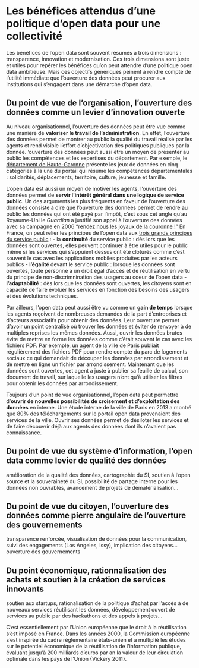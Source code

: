 # Les bénéfices attendus d’une politique d’open data pour une collectivité
Les bénéfices de l'open data sont souvent résumés à trois dimensions : transparence, innovation et modernisation. Ces trois dimensions sont juste et utiles pour repérer les bénéfices qu'on peut attendre d'une politique open data ambitieuse. Mais ces objectifs génériques peinent à rendre compte de l'utilité immédiate que l'ouverture des données peut procurer aux institutions qui s'engagent dans une démarche d'open data. 

## Du point de vue de l'organisation, l'ouverture des données comme un levier d'innovation ouverte
Au niveau organisationnel, l'ouverture des données peut être vue comme une manière de **valoriser le travail de l'administration**. En effet, l'ouverture des données permet de montrer au public la qualité du travail réalisé par les agents et rend visible l'effort d'objectivation des politiques publiques par la donnée. 'ouverture des données peut aussi être un moyen de présenter au public les compétences et les expertises du département. Par exemple, le [département de Haute-Garonne](https://data.haute-garonne.fr/pages/accueil/) présente les jeux de données en cinq catégories à la une du portail qui résume les compétences départementales :  solidarités, déplacements, territoire, culture, jeunesse et famille. 

L'open data est aussi un moyen de motiver les agents, l'ouverture des données permet de **servir l'intérêt général dans une logique de service public**. Un des arguments les plus fréquents en faveur de l'ouverture des données consiste à dire que l'ouverture des données permet de rendre au public les données qui ont été payé par l'impôt, c'est sous cet angle qu'au Royaume-Uni le *Guardian* a justifié son appel à l'ouverture des données avec sa campagne en 2006 "[rendez nous les joyaux de la couronne !](https://www.theguardian.com/technology/2006/mar/09/education.epublic)" En France, on peut relier les principes de l'open data aux [trois grands principes du service public](http://www.vie-publique.fr/decouverte-institutions/institutions/approfondissements/notion-service-public.html) : 
- la **continuité** du service public : dès lors que les données sont ouvertes, elles peuvent continuer à être utiles pour le public même si les services qui s'appuient dessus ont été cloturés comme c'est souvent le cas avec les applications mobiles produites par les acteurs publics
- **l’égalité** devant le service public : lorsque les données sont ouvertes, toute personne a un droit égal d'accès et de réutilisation en vertu du principe de non-discrimnination des usagers au coeur de l'open data
- **l’adaptabilité** : dès lors que les données sont ouvertes, les citoyens sont en capacité de faire évoluer les services en fonction des besoins des usagers et des évolutions techniques. 

Par ailleurs, l'open data peut aussi être vu comme un **gain de temps** lorsque les agents reçoivent de nombreuses demandes de la part d'entreprises et d'acteurs associatifs pour obtenir des données. Leur ouverture permet d'avoir un point centralisé où trouver les données et éviter de renvoyer à de multiples reprises les mêmes données. Aussi, ouvrir les données brutes évite de mettre en forme les données comme c'était souvent le cas avec les fichiers PDF. Par exemple, un agent de la ville de Paris publiait régulièrement des fichiers PDF pour rendre compte du parc de logements sociaux ce qui demandait de découper les données par arrondissement et de mettre en ligne un fichier par arrondissement. Maintenant que les données sont ouvertes, cet agent a juste à publier sa feuille de calcul, son document de travail, sur laquelle les usagers n'ont qu'à utiliser les filtres pour obtenir les données par arrondissement. 

Toujours d'un point de vue organisationnel, l'open data peut permettre d'**ouvrir de nouvelles possibilités de croisement et d’exploitation des données** en interne. Une étude interne de la ville de Paris en 2013 a montré que 80% des téléchargements sur le portail open data provenaient des services de la ville. Ouvrir ses données permet de désiloter les services et de faire découvrir déjà aux agents des données dont ils n'avaient pas connaissance.


## Du point de vue du système d’information, l'open data comme levier de qualité des données 
amélioration de la qualité des données, cartographie du SI, soutien à l’open source et la souveraineté du SI, possibilité de partage interne pour les données non ouvrables, avancement de projets de dématérialisation…

## Du point de vue du citoyen, l'ouverture des données comme pierre angulaire de l'ouverture des gouvernements
transparence renforcée, visualisation de données pour la communication, suivi des engagements (Los Angeles, Issy), implication des citoyens… ouverture des gouvernements

## Du point économique, rationnalisation des achats et soutien à la création de services innovants 
soutien aux startups, rationalisation de la politique d’achat par l’accès à de nouveaux services réutilisant les données, développement ouvert de services au public par des hackathons et des appels à projets…

C’est essentiellement par l’Union européenne que le droit à la réutilisation s’est imposé en France. Dans les années 2000, la Commission européenne s’est inspirée du cadre réglementaire états-unien et a multiplié les études sur le potentiel économique de la réutilisation de l’information publique, évaluant jusqu’à 200 milliards d’euros par an la valeur de leur circulation optimale dans les pays de l’Union {Vickery 2011}.